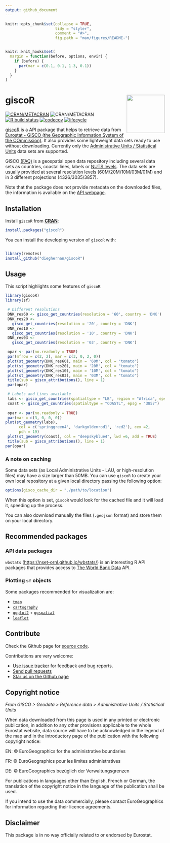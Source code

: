 ```yaml
---
output: github_document
---
```


<!-- README.md is generated from README.Rmd. Please edit that file -->

```r
knitr::opts_chunk$set(collapse = TRUE,
                      tidy = "styler",
                      comment = "#>",
                      fig.path = "man/figures/README-")


knitr::knit_hooks$set(
  margin = function(before, options, envir) {
    if (before) {
      par(mar = c(0.1, 0.1, 1.3, 0.1))
    }
  }
)
```

# giscoR <img src="man/figures/logo.png" align="right" width="120" />

<!-- badges: start -->
[![CRAN/METACRAN](https://www.r-pkg.org/badges/version/giscoR)](https://CRAN.R-project.org/package=giscoR)
![CRAN/METACRAN](https://img.shields.io/cran/l/giscoR)
[![R build status](https://github.com/dieghernan/giscoR/workflows/R-CMD-check/badge.svg)](https://github.com/dieghernan/giscoR/actions)
[![codecov](https://codecov.io/gh/dieghernan/giscoR/branch/master/graph/badge.svg)](https://codecov.io/gh/dieghernan/giscoR)
[![lifecycle](https://img.shields.io/badge/lifecycle-maturing-blue.svg)](https://www.tidyverse.org/lifecycle/#maturing)
<!-- badges: end -->

[giscoR](https://dieghernan.github.io/giscoR/) is a API package that helps to retrieve data from [Eurostat - GISCO (the Geographic Information System of the COmmission)](https://ec.europa.eu/eurostat/web/gisco). It also provides some lightweight data sets ready to use without downloading. Currently only the [Administrative Units / Statistical Units](https://ec.europa.eu/eurostat/web/gisco/geodata/reference-data/administrative-units-statistical-units) data sets are supported.

GISCO [(FAQ)](https://ec.europa.eu/eurostat/web/gisco/faq) is a geospatial open data repository including several data sets as countries, coastal lines, labels or [NUTS levels](https://ec.europa.eu/eurostat/web/regions-and-cities/overview). The data sets are usually provided at several resolution levels (60M/20M/10M/03M/01M) and in 3 different projections (4326/3035/3857).

Note that the package does not provide metadata on the downloaded files, the information is available on the [API webpage](https://gisco-services.ec.europa.eu/distribution/v2/).


## Installation

Install `giscoR` from [**CRAN**](https://CRAN.R-project.org/package=giscoR):

``` r
install.packages("giscoR")
```


You can install the developing version of `giscoR` with:

``` r

library(remotes)
install_github("dieghernan/giscoR")
```

## Usage

This script highlights some features of `giscoR`:

```r

library(giscoR)
library(sf)

 # Different resolutions
 DNK_res60 <- gisco_get_countries(resolution = '60', country = 'DNK')
 DNK_res20 <-
   gisco_get_countries(resolution = '20', country = 'DNK')
 DNK_res10 <-
   gisco_get_countries(resolution = '10', country = 'DNK')
 DNK_res03 <-
   gisco_get_countries(resolution = '03', country = 'DNK')

 opar <- par(no.readonly = TRUE)
 par(mfrow = c(2, 2), mar = c(3, 0, 2, 0))
 plot(st_geometry(DNK_res60), main = '60M', col = "tomato")
 plot(st_geometry(DNK_res20), main = '20M', col = "tomato")
 plot(st_geometry(DNK_res10), main = '10M', col = "tomato")
 plot(st_geometry(DNK_res03), main = '03M', col = "tomato")
 title(sub = gisco_attributions(), line = 1)
 par(opar)

 # Labels and Lines available
 labs <- gisco_get_countries(spatialtype = "LB", region = "Africa", epsg = "3857")
 coast <- gisco_get_countries(spatialtype = "COASTL", epsg = "3857")
 
 opar <- par(no.readonly = TRUE)
 par(mar = c(3, 0, 0, 0))
plot(st_geometry(labs),
      col = c('springgreen4', 'darkgoldenrod1', 'red2'), cex =2,
      pch = 19)
 plot(st_geometry(coast), col = "deepskyblue4", lwd =6, add = TRUE)
 title(sub = gisco_attributions(), line = 1)
par(opar)
```

### A note on caching

Some data sets (as Local Administrative Units - LAU, or high-resolution files) may have a size larger than 50MB. You can use `giscoR` to create your own local repository at a given local directory passing the following option:

```r
options(gisco_cache_dir = "./path/to/location")
```

When this option is set, `giscoR` would look for the cached file and it will load it, speeding up the process.

You can also download manually the files (`.geojson` format) and store them on your local directory.

## Recommended packages

### API data packages

`wbstats` (<https://nset-ornl.github.io/wbstats/>) is an
interesting R API packages that provides access to [The World Bank
Data](https://data.worldbank.org/) API.


### Plotting `sf` objects

Some packages recommended for visualization are:

* [`tmap`](https://mtennekes.github.io/tmap/)    
* [`cartography`](http://riatelab.github.io/cartography/docs/)
* [`ggplot2`](https://github.com/tidyverse/ggplot2) + [`ggspatial`](https://github.com/paleolimbot/ggspatial)
* [`leaflet`](https://rstudio.github.io/leaflet/)

## Contribute

Check the Github page for [source code](https://github.com/dieghernan/giscoR/).

Contributions are very welcome:

* [Use issue tracker](https://github.com/dieghernan/giscoR/issues) for feedback and bug reports.
* [Send pull requests](https://github.com/dieghernan/giscoR/)
* [Star us on the Github page](https://github.com/dieghernan/giscoR)

## Copyright notice

*From GISCO > Geodata > Reference data > Administrative Units / Statistical Units*

When data downloaded from this page is used in any printed or electronic publication, in addition to any other provisions applicable to the whole Eurostat website, data source will have to be acknowledged in the legend of the map and in the introductory page of the publication with the following copyright notice:

EN: &copy; EuroGeographics for the administrative boundaries

FR: &copy; EuroGeographics pour les limites administratives

DE: &copy; EuroGeographics bez&uuml;glich der Verwaltungsgrenzen

For publications in languages other than English, French or German, the translation of the copyright notice in the language of the publication shall be used.

If you intend to use the data commercially, please contact EuroGeographics for information regarding their licence agreements.

## Disclaimer

This package is in no way officially related to or endorsed by Eurostat.
